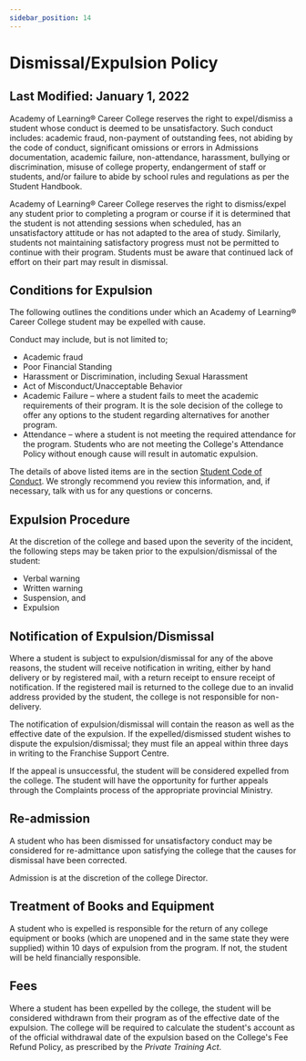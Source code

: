 ```yaml
---
sidebar_position: 14
---
```


# Dismissal/Expulsion Policy

## Last Modified: January 1, 2022
Academy of Learning® Career College reserves the right to expel/dismiss a student whose conduct is deemed to be unsatisfactory. Such conduct includes: academic fraud, non-payment of outstanding fees, not abiding by the code of conduct, significant omissions or errors in Admissions documentation, academic failure, non-attendance, harassment, bullying or discrimination, misuse of college property, endangerment of staff or students, and/or failure to abide by school rules and regulations as per the Student Handbook.

Academy of Learning® Career College reserves the right to dismiss/expel any student prior to completing a program or course if it is determined that the student is not attending sessions when scheduled, has an unsatisfactory attitude or has not adapted to the area of study. Similarly, students not maintaining satisfactory progress must not be permitted to continue with their program. Students must be aware that continued lack of effort on their part may result in dismissal.



##  Conditions for Expulsion
The following outlines the conditions under which an Academy of Learning® Career College student may be expelled with cause.

Conduct may include, but is not limited to;

- Academic fraud
- Poor Financial Standing
- Harassment or Discrimination, including Sexual Harassment
- Act of Misconduct/Unacceptable Behavior
- Academic Failure – where a student fails to meet the academic requirements of their program. It is the sole decision of the college to offer any options to the student regarding alternatives for another program.
- Attendance – where a student is not meeting the required attendance for the program. Students who are not meeting the College's Attendance Policy without enough cause will result in automatic expulsion.

The details of above listed items are in the section [Student Code of Conduct](student-code-of-conduct). We strongly recommend you review this information, and, if necessary, talk with us for any questions or concerns.


## Expulsion Procedure
At the discretion of the college and based upon the severity of the incident, the following steps may be taken prior to the expulsion/dismissal of the student:

- Verbal warning
- Written warning
- Suspension, and
- Expulsion

## Notification of Expulsion/Dismissal
Where a student is subject to expulsion/dismissal for any of the above reasons, the student will receive notification in writing, either by hand delivery or by registered mail, with a return receipt to ensure receipt of notification. If the registered mail is returned to the college due to an invalid address provided by the student, the college is not responsible for non-delivery.

The notification of expulsion/dismissal will contain the reason as well as the effective date of the expulsion. If the expelled/dismissed student wishes to dispute the expulsion/dismissal; they must file an appeal within three days in writing to the Franchise Support Centre.

If the appeal is unsuccessful, the student will be considered expelled from the college. The student will have the opportunity for further appeals through the Complaints process of the appropriate provincial Ministry.

## Re-admission
A student who has been dismissed for unsatisfactory conduct may be considered for re-admittance upon satisfying the college that the causes for dismissal have been corrected.

Admission is at the discretion of the college Director.

## Treatment of Books and Equipment
A student who is expelled is responsible for the return of any college equipment or books (which are unopened and in the same state they were supplied) within 10 days of expulsion from the program. If not, the student will be held financially responsible.

## Fees
Where a student has been expelled by the college, the student will be considered withdrawn from their program as of the effective date of the expulsion. The college will be required to calculate the student's account as of the official withdrawal date of the expulsion based on the College's Fee Refund Policy, as prescribed by the *Private Training Act*.
